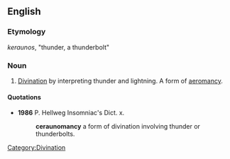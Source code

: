 ==English==

===Etymology===
{{AGr.}} ''keraunos'', "thunder, a thunderbolt"

===Noun===
{{en-noun|-}}

# [[divination|Divination]] by interpreting thunder and lightning. A form of [[aeromancy]].

====Quotations====
*'''1986''' P. Hellweg Insomniac's Dict. x.
*:'''ceraunomancy''' a form of divination involving thunder or thunderbolts.

[[Category:Divination]]